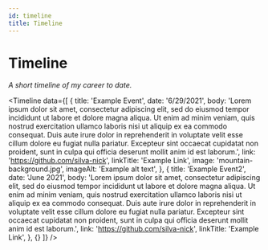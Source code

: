 ---
id: timeline
title: Timeline
---

# Timeline

_A short timeline of my career to date._


<Timeline
  data={[
    {
      title: 'Example Event',
      date: '6/29/2021',
      body: 'Lorem ipsum dolor sit amet, consectetur adipiscing elit, sed do eiusmod tempor incididunt ut labore et dolore magna aliqua. Ut enim ad minim veniam, quis nostrud exercitation ullamco laboris nisi ut aliquip ex ea commodo consequat. Duis aute irure dolor in reprehenderit in voluptate velit esse cillum dolore eu fugiat nulla pariatur. Excepteur sint occaecat cupidatat non proident, sunt in culpa qui officia deserunt mollit anim id est laborum.',
      link: 'https://github.com/silva-nick',
      linkTitle: 'Example Link',
      image: 'mountain-background.jpg',
      imageAlt: 'Example alt text',
    },
        {
      title: 'Example Event2',
      date: 'June 2021',
      body: 'Lorem ipsum dolor sit amet, consectetur adipiscing elit, sed do eiusmod tempor incididunt ut labore et dolore magna aliqua. Ut enim ad minim veniam, quis nostrud exercitation ullamco laboris nisi ut aliquip ex ea commodo consequat. Duis aute irure dolor in reprehenderit in voluptate velit esse cillum dolore eu fugiat nulla pariatur. Excepteur sint occaecat cupidatat non proident, sunt in culpa qui officia deserunt mollit anim id est laborum.',
      link: 'https://github.com/silva-nick',
      linkTitle: 'Example Link',
    },
    {}
  ]}
/>
